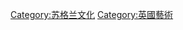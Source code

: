 {{commons category|Art of Scotland}}
{{portal|蘇格蘭}}
[[Category:苏格兰文化|Category:苏格兰文化]]
[[Category:英國藝術|Category:英國藝術]]